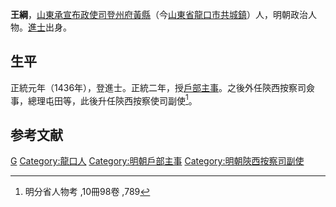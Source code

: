 {{Otheruses|other=名为王綱的其他人物|王綱}}

'''王綱'''，[[山東承宣布政使司|山東承宣布政使司]][[登州府|登州府]][[黃縣|黃縣]]（今[[山東省|山東省]][[龍口市|龍口市]][[共城鎮|共城鎮]]）人，明朝政治人物。[[進士|進士]]出身。

== 生平 ==
正統元年（1436年），登進士。正統二年，授[[戶部|戶部]][[主事|主事]]。之後外任陝西按察司僉事，總理屯田等，此後升任陝西按察使司副使<ref>明分省人物考 ,10冊98卷 ,789</ref>。

==参考文献==
{{reflist}}

{{正統元年丙辰科殿試金榜}}

{{Authority control}}

{{DEFAULTSORT:Wang王}}
[[Category:王姓|G]]
[[Category:龍口人|Category:龍口人]]
[[Category:明朝戶部主事|Category:明朝戶部主事]]
[[Category:明朝陝西按察司副使|Category:明朝陝西按察司副使]]


{{明朝人物小作品}}